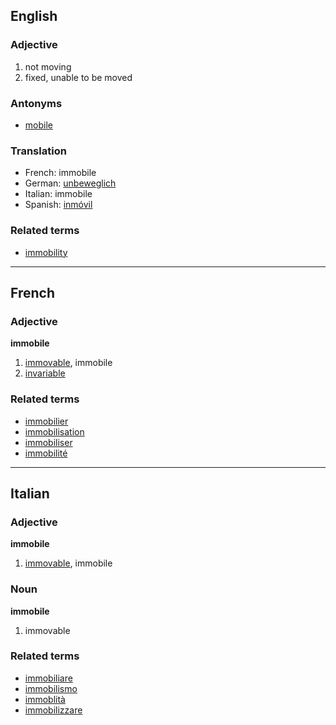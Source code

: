 ==English==
===Adjective===

#not moving
#fixed, unable to be moved

===Antonyms===
*[[mobile]]

===Translation===
*French: immobile
*German: [[unbeweglich]]
*Italian: immobile
*Spanish: [[inmóvil]]

===Related terms===
*[[immobility]]

----

==French==
===Adjective===
'''immobile'''

# [[immovable]], immobile
# [[invariable]]

===Related terms===
*[[immobilier]]
*[[immobilisation]]
*[[immobiliser]]
*[[immobilité]]

----

==Italian==
===Adjective===
'''immobile'''

# [[immovable]], immobile

===Noun===
'''immobile'''

# immovable

===Related terms===
*[[immobiliare]]
*[[immobilismo]]
*[[immoblità]]
*[[immobilizzare]]